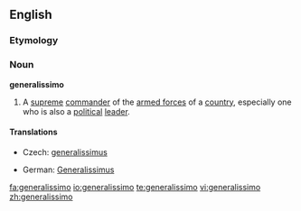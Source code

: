 ==English==
{{wikipedia}}

===Etymology===
{{etyl|it}}

===Noun===
'''generalissimo'''

# {{military}} A [[supreme]] [[commander]] of the [[armed forces]] of a [[country]], especially one who is also a [[political]] [[leader]].

====Translations====
{{trans-top|supreme commander}}
* Czech: [[generalissimus]] {{m}}
{{trans-mid}}
* German: [[Generalissimus]] {{m}}
{{trans-bottom}}

[[fa:generalissimo]]
[[io:generalissimo]]
[[te:generalissimo]]
[[vi:generalissimo]]
[[zh:generalissimo]]